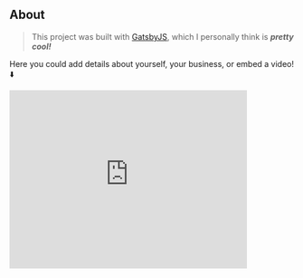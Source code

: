 ## About

> This project was built with <span class="contact-link"><a href="https://www.gatsbyjs.org/">GatsbyJS</a></span>, which I personally think is **_pretty cool!_**

Here you could add details about yourself, your business, or embed a video! ⬇️

<iframe
  width="420"
  height="315"
  src="https://www.youtube.com/embed/vcmjDPDOk7c"
  frameborder="0"
  allow="accelerometer; autoplay; encrypted-media; gyroscope; picture-in-picture"
  allowfullscreen
></iframe>
